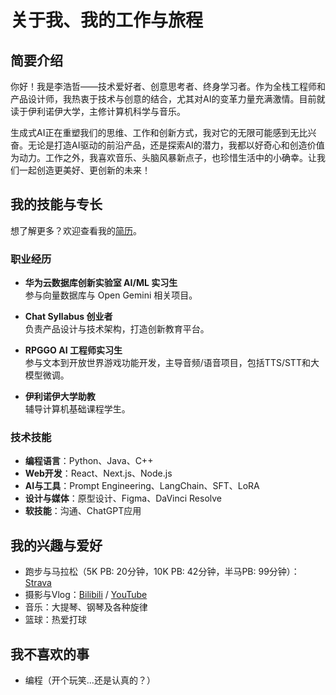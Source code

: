 # 关于我、我的工作与旅程

<Cover
  src="https://cdn.haozheli.com/DSC03805.jpeg"
  alt="我的封面照片"
  caption="2024年最后一天在摩纳哥的背影。"
/>

## 简要介绍

你好！我是李浩哲——技术爱好者、创意思考者、终身学习者。作为全栈工程师和产品设计师，我热衷于技术与创意的结合，尤其对AI的变革力量充满激情。目前就读于伊利诺伊大学，主修计算机科学与音乐。

生成式AI正在重塑我们的思维、工作和创新方式，我对它的无限可能感到无比兴奋。无论是打造AI驱动的前沿产品，还是探索AI的潜力，我都以好奇心和创造价值为动力。工作之外，我喜欢音乐、头脑风暴新点子，也珍惜生活中的小确幸。让我们一起创造更美好、更创新的未来！

## 我的技能与专长

想了解更多？欢迎查看我的[简历](https://cdn.haozheli.com/HaozheLi_Resume.pdf)。

### 职业经历

- **华为云数据库创新实验室 AI/ML 实习生**  
  参与向量数据库与 Open Gemini 相关项目。

- **Chat Syllabus 创业者**  
  负责产品设计与技术架构，打造创新教育平台。

- **RPGGO AI 工程师实习生**  
  参与文本到开放世界游戏功能开发，主导音频/语音项目，包括TTS/STT和大模型微调。

- **伊利诺伊大学助教**  
  辅导计算机基础课程学生。

### 技术技能

- **编程语言**：Python、Java、C++
- **Web开发**：React、Next.js、Node.js
- **AI与工具**：Prompt Engineering、LangChain、SFT、LoRA
- **设计与媒体**：原型设计、Figma、DaVinci Resolve
- **软技能**：沟通、ChatGPT应用

## 我的兴趣与爱好

- 跑步与马拉松（5K PB: 20分钟，10K PB: 42分钟，半马PB: 99分钟）：[Strava](https://www.strava.com/athletes/122613221)
- 摄影与Vlog：[Bilibili](https://space.bilibili.com/421778349) / [YouTube](https://www.youtube.com/@welog_official)
- 音乐：大提琴、钢琴及各种旋律
- 篮球：热爱打球

## 我不喜欢的事

- 编程（开个玩笑...还是认真的？）
